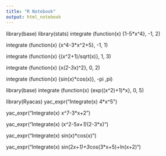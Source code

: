 ```yaml
---
title: "R Notebook"
output: html_notebook
---
```


library(base)
library(stats)
integrate (function(x) {1-5*x^4}, -1, 2)

integrate (function(x) {x^4-3*x^2+5}, -1, 1)

integrate (function(x) {(x^2+1)/sqrt(x)}, 1, 3)

integrate (function(x) {x*(2-3*x)^2}, 0, 2)

integrate (function(x) {sin(x)*cos(x)}, -pi ,pi)

library(base)
integrate (function(x) {exp((x^2)+1)*x}, 0, 5)


library(Ryacas)
yac_expr("Integrate(x) 4*x^5")

yac_expr("Integrate(x) x^7-3*x+2")

yac_expr("Integrate(x) (x^2-5*x+1)*(2-3*x)")

yac_expr("Integrate(x) sin(x)*cos(x)")

yac_expr("Integrate(x) sin(2*x+1)+3*cos(3*x+5)+ln(x+2)")

